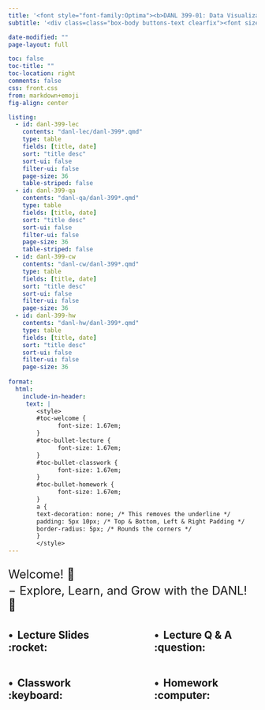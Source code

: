 ```yaml
---
title: '<font style="font-family:Optima"><b>DANL 399-01: Data Visualization and Presentation, Spring 2024</b></font>'
subtitle: '<div class=class="box-body buttons-text clearfix"><font size="5"><ul style="list-style-type: none;"><li><b>Instructor: Byeong-Hak Choe</b> &nbsp; <i class="fa fa-chevron-left" aria-hidden="true"></i><a href="mailto:bchoe@geneseo.edu" class="about-link" rel="" target=""><i class="bi bi-envelope"></i><span class="about-link-text"> <b>Email</b></span></a></span></a> | <a href="https://brightspace.geneseo.edu" class="about-link" rel="" target="_blank"><i class="bi bi-bootstrap"></i><span class="about-link-text"> <b>Brightspace</b></span></a> <i class="fa fa-chevron-right" aria-hidden="true"></i></li></ul></font></div>'

date-modified: ""
page-layout: full

toc: false
toc-title: ""
toc-location: right
comments: false
css: front.css
from: markdown+emoji
fig-align: center

listing: 
  - id: danl-399-lec
    contents: "danl-lec/danl-399*.qmd"
    type: table
    fields: [title, date]
    sort: "title desc"
    sort-ui: false
    filter-ui: false
    page-size: 36
    table-striped: false
  - id: danl-399-qa
    contents: "danl-qa/danl-399*.qmd"
    type: table
    fields: [title, date]
    sort: "title desc"
    sort-ui: false
    filter-ui: false
    page-size: 36
    table-striped: false
  - id: danl-399-cw
    contents: "danl-cw/danl-399*.qmd"
    type: table
    fields: [title, date]
    sort: "title desc"
    sort-ui: false
    filter-ui: false
    page-size: 36
  - id: danl-399-hw
    contents: "danl-hw/danl-399*.qmd"
    type: table
    fields: [title, date]
    sort: "title desc"
    sort-ui: false
    filter-ui: false
    page-size: 36
    
format: 
  html:
    include-in-header:
     text: |
        <style>
        #toc-welcome {
              font-size: 1.67em;
        }
        #toc-bullet-lecture {
              font-size: 1.67em;
        }
        #toc-bullet-classwork {
              font-size: 1.67em;
        }
        #toc-bullet-homework {
              font-size: 1.67em;
        }
        a {
        text-decoration: none; /* This removes the underline */
        padding: 5px 10px; /* Top & Bottom, Left & Right Padding */
        border-radius: 5px; /* Rounds the corners */
        }
        </style>
---
```





<div style="display:block; margin:25px;"></div>

<font size = "5">Welcome! 👋 </font> 

<div style="display:block; margin:-10px;"></div>

<font size = "5">$-$ Explore, Learn, and Grow with the DANL! 🌟</font>

<!-- <div style="display:block; margin:25px;"></div> -->

<!-- <p align="center" > -->
<!--   <img src="img/coding-combined.gif" width="75%"> -->
<!-- </p> -->

<div style="display:block; margin:25px;"></div>


<!-- :::: {.columns} -->

<!-- ::: {.column width="5%"} -->

<!-- ::: -->

<!-- ::: {.column width="30%"} -->
<!-- ![](img/coding-sea-lion.gif){width=80%} -->

<!-- ::: -->

<!-- ::: {.column width="30%"} -->
<!-- ![](img/geneseo-logo.gif){width=80%} -->
<!-- ::: -->


<!-- ::: {.column width="30%"} -->
<!-- ![](img/coding-sea-turtle.gif){width=80%} -->

<!-- ::: -->

<!-- :::: -->


<div style="display:block; margin:-20px;"></div>


:::: {.columns}

::: {.column width="45%"}
## $\bullet\,$ Lecture Slides :rocket:

:::{#danl-399-lec}
:::

:::

::: {.column width="10%"}

:::


::: {.column width="45%"}
## $\bullet\,$ Lecture Q & A :question:

:::{#danl-399-qa}
:::

:::

::::



:::: {.columns}

::: {.column width="45%"}
## $\bullet\,$ Classwork :keyboard:

:::{#danl-399-cw}
:::

:::

::: {.column width="10%"}

:::


::: {.column width="45%"}
## $\bullet\,$ Homework :computer:

:::{#danl-399-hw}
:::

:::

::::








